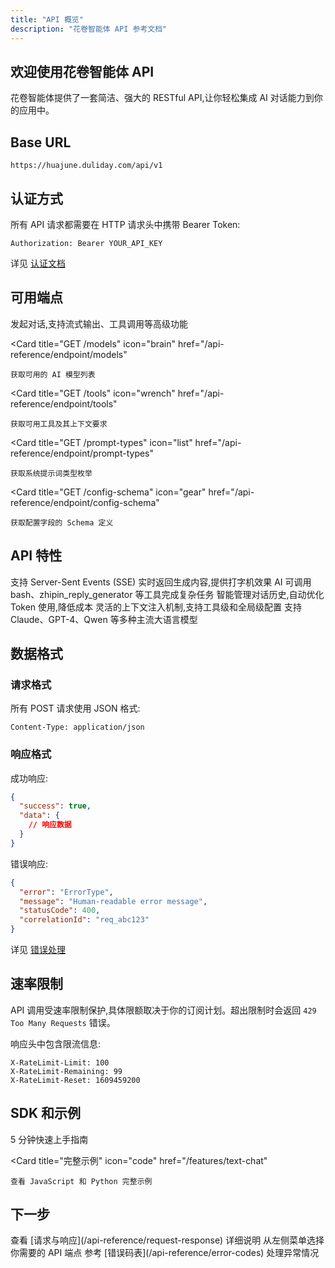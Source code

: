```yaml
---
title: "API 概览"
description: "花卷智能体 API 参考文档"
---
```


## 欢迎使用花卷智能体 API

花卷智能体提供了一套简洁、强大的 RESTful API,让你轻松集成 AI 对话能力到你的应用中。

## Base URL

```
https://huajune.duliday.com/api/v1
```

## 认证方式

所有 API 请求都需要在 HTTP 请求头中携带 Bearer Token:

```http
Authorization: Bearer YOUR_API_KEY
```

详见 [认证文档](/authentication)

## 可用端点

<CardGroup cols={2}>
  <Card
    title="POST /chat"
    icon="message"
    href="/api-reference/endpoint/chat"
  >
    发起对话,支持流式输出、工具调用等高级功能
  </Card>

  <Card
    title="GET /models"
    icon="brain"
    href="/api-reference/endpoint/models"
  >
    获取可用的 AI 模型列表
  </Card>

  <Card
    title="GET /tools"
    icon="wrench"
    href="/api-reference/endpoint/tools"
  >
    获取可用工具及其上下文要求
  </Card>

  <Card
    title="GET /prompt-types"
    icon="list"
    href="/api-reference/endpoint/prompt-types"
  >
    获取系统提示词类型枚举
  </Card>

  <Card
    title="GET /config-schema"
    icon="gear"
    href="/api-reference/endpoint/config-schema"
  >
    获取配置字段的 Schema 定义
  </Card>
</CardGroup>

## API 特性

<AccordionGroup>
  <Accordion title="流式输出">
    支持 Server-Sent Events (SSE) 实时返回生成内容,提供打字机效果
  </Accordion>

  <Accordion title="工具调用">
    AI 可调用 bash、zhipin_reply_generator 等工具完成复杂任务
  </Accordion>

  <Accordion title="消息剪裁">
    智能管理对话历史,自动优化 Token 使用,降低成本
  </Accordion>

  <Accordion title="上下文管理">
    灵活的上下文注入机制,支持工具级和全局级配置
  </Accordion>

  <Accordion title="多模型支持">
    支持 Claude、GPT-4、Qwen 等多种主流大语言模型
  </Accordion>
</AccordionGroup>

## 数据格式

### 请求格式

所有 POST 请求使用 JSON 格式:

```http
Content-Type: application/json
```

### 响应格式

成功响应:

```json
{
  "success": true,
  "data": {
    // 响应数据
  }
}
```

错误响应:

```json
{
  "error": "ErrorType",
  "message": "Human-readable error message",
  "statusCode": 400,
  "correlationId": "req_abc123"
}
```

详见 [错误处理](/features/error-handling)

## 速率限制

API 调用受速率限制保护,具体限额取决于你的订阅计划。超出限制时会返回 `429 Too Many Requests` 错误。

响应头中包含限流信息:

```http
X-RateLimit-Limit: 100
X-RateLimit-Remaining: 99
X-RateLimit-Reset: 1609459200
```

## SDK 和示例

<CardGroup cols={2}>
  <Card
    title="快速开始"
    icon="rocket"
    href="/quickstart"
  >
    5 分钟快速上手指南
  </Card>

  <Card
    title="完整示例"
    icon="code"
    href="/features/text-chat"
  >
    查看 JavaScript 和 Python 完整示例
  </Card>
</CardGroup>

## 下一步

<Steps>
  <Step title="了解请求/响应格式">
    查看 [请求与响应](/api-reference/request-response) 详细说明
  </Step>

  <Step title="选择端点">
    从左侧菜单选择你需要的 API 端点
  </Step>

  <Step title="查看错误码">
    参考 [错误码表](/api-reference/error-codes) 处理异常情况
  </Step>
</Steps>
